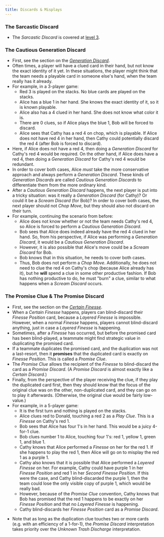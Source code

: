 ```yaml
---
title: Discards & Misplays
---
```



### The Sarcastic Discard

- The _Sarcastic Discard_ is covered at [level 3](../level-3.mdx#the-sarcastic-discard).

### The Cautious Generation Discard

- First, see the section on the _[Generation Discard](../level-7.mdx#the-generation-discard)_.
- Often times, a player will have a clued card in their hand, but not know the exact identity of it yet. In these situations, the player might think that the team needs a playable card in someone else's hand, when the team really has it already.
- For example, in a 3-player game:
  - Red 3 is played on the stacks. No blue cards are played on the stacks.
  - Alice has a blue 1 in her hand. She knows the exact identity of it, so it is known playable.
  - Alice also has a 4 clued in her hand. She does not know what color it is.
  - There are 0 clues, so if Alice plays the blue 1, Bob will be forced to discard.
  - Alice sees that Cathy has a red 4 on chop, which is playable. If Alice does not have red 4 in her hand, then Cathy could potentially discard the red 4 (after Bob is forced to discard).
- Here, if Alice does not have a red 4, then doing a _Generation Discard_ for Cathy's red 4 would be required. On the other hand, if Alice does have a red 4, then doing a _Generation Discard_ for Cathy's red 4 would be redundant.
- In order to cover both cases, Alice _must_ take the more conservative approach and always perform a _Generation Discard_. These kinds of _Generation Discards_ are called _Cautious Generation Discards_ to differentiate them from the more ordinary kind.
- After a _Cautious Generation Discard_ happens, the next player is put into a tricky situation: was it really a _Generation Discard_ (for Cathy)? Or could it be a _Scream Discard_ (for Bob)? In order to cover both cases, the next player should not _Chop Move_, but they should also not discard on their turn.
- For example, continuing the scenario from before:
  - Alice does not know whether or not the team needs Cathy's red 4, so Alice is forced to perform a _Cautious Generation Discard_.
  - Bob sees that Alice does indeed already have the red 4 clued in her hand. So, from his perspective, if Alice was performing a _Generation Discard_, it would be a _Cautious Generation Discard_.
  - However, it is also possible that Alice's move could be a _Scream Discard_ for Bob.
  - Bob knows that in this situation, he needs to cover both cases.
  - Thus, Bob does not perform a _Chop Move_. Additionally, he does not need to clue the red 4 on Cathy's chop (because Alice already has it), but he **will** spend a clue in some other productive fashion. If Bob has nothing productive to do, he must "burn" a clue, similar to what happens when a _Scream Discard_ occurs.

<CautiousGenerationDiscard />

### The Promise Clue & The Promise Discard

- First, see the section on the _[Certain Finesse](../level-10.mdx#the-certain-finesse--the-certain-discard)_.
- When a _Certain Finesse_ happens, players can blind-discard their _Finesse Position_ card, because a _Layered Finesse_ is impossible. However, when a normal _Finesse_ happens, players cannot blind-discard anything, just in case a _Layered Finesse_ is happening.
- Sometimes, after a _Finesse_ has occurred, but before the promised card has been blind-played, a teammate might find strategic value in duplicating the promised card.
- If a teammate duplicates the promised card, and the duplication was not a last-resort, then it **promises** that the duplicated card is exactly on _Finesse Position_. This is called a _Promise Clue_.
- The _Promise Clue_ allows the recipient of the _Finesse_ to blind-discard the card as a _Promise Discard_. (A _Promise Discard_ is almost exactly like a _Certain Discard_.)
- Finally, from the perspective of the player receiving the clue, if they play the duplicated card first, then they should know that the focus of the original clue was on the other, non-duplicated card, and they can go on to play it afterwards. (Otherwise, the original clue would be fairly low-value.)
- For example, in a 5-player game:
  - It is the first turn and nothing is played on the stacks.
  - Alice clues red to Donald, touching a red 2 as a _Play Clue_. This is a _Finesse_ on Cathy's red 1.
  - Bob sees that Alice has four 1's in her hand. This would be a juicy 4-for-1 clue.
  - Bob clues number 1 to Alice, touching four 1's: red 1, yellow 1, green 1, and blue 1.
  - Cathy knows that Alice performed a _Finesse_ on her for the red 1. If she happens to play the red 1, then Alice will go on to misplay the red 1 as a purple 1.
  - Cathy also knows that it is possible that Alice performed a _Layered Finesse_ on her. For example, Cathy could have purple 1 in her _Finesse Position_ and red 1 in her _Second Finesse Position_. If this were the case, and Cathy blind-discarded the purple 1, then the team could lose the only visible copy of purple 1, which would be really bad.
  - However, because of the _Promise Clue_ convention, Cathy knows that Bob has promised that the red 1 happens to be exactly on her _Finesse Position_ and that no _Layered Finesse_ is happening.
  - Cathy blind-discards her _Finesse Position_ card as a _Promise Discard_.

<PromiseClue />

- Note that as long as the duplication clue touches two or more cards (e.g. with an efficiency of a 1-for-1), the _Promise Discard_ interpretation takes priority over the _Unknown Trash Discharge_ interpretation.
